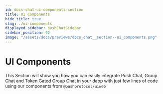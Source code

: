 ```yaml
---
id: docs-chat-ui-components-section
title: UI Components
hide_title: true
slug: ./ui-components
displayed_sidebar: pushChatSidebar
sidebar_position: 92
image: "/assets/docs/previews/docs_chat__section--ui_components.png"
---
```


# UI Components

This Section will show you how you can easily integrate Push Chat, Group Chat and Token Gated Group Chat in your dapp with just few lines of code using our components from `@pushprotocol/uiweb`


<Head>
  <title>{`UI Components | Push Chat | Push Documentation`}</title>
</Head>


<DocCardList />

